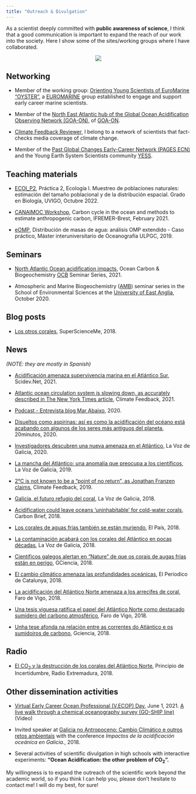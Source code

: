 ```yaml
---
title: "Outreach & Divulgation"
---
```



As a scientist deeply committed with **public awareness of science**, I think that a good communication is important to expand the reach of our work into the society. Here I show some of the sites/working groups where I have collaborated.

<p align="center">
![ ](MarcosFontela_filmisnotdead.jpeg)
</p>

## Networking

* Member of the working group: [Orienting Young Scientists of EuroMarine "OYSTER"](https://www.euromarinenetwork.eu/OYSTER){target="_blank"}, a
[EUROMARINE](https://www.euromarinenetwork.eu/){target="_blank"} group established to engage and support early career marine scientists. 

* Member of the [North East Atlantic hub of the Global Ocean Acidification Observing Network (GOA-ON)](https://www.pml.ac.uk/Research/Projects/North_East_Atlantic_hub_of_the_Global_Ocean_Acidif){target="_blank"}, of [GOA-ON](http://www.goa-on.org/){target="_blank"}.


* [Climate Feedback Reviewer](https://climatefeedback.org/){target="_blank"}, I belong to a network of scientists that fact-checks media coverage of climate change.

* Member of the [Past Global Changes Early-Career Network (PAGES ECN)](http://pastglobalchanges.org/ecn/intro){target="_blank"} and the Young Earth System Scientists community [YESS](https://www.yess-community.org/){target="_blank"}.

## Teaching materials

* [ECOI_P2](app_alumnos.txt){target="_blank"}, Práctica 2, Ecología I. Muestreo de poblaciones naturales: estimación del tamaño poblacional y de la distribución espacial. Grado en Biología, UVIGO, Octubre 2022.

* [CANAIMOC Workshop](CANAIMOC.html){target="_blank"}, Carbon cycle in the ocean and methods to estimate anthropogenic carbon, IFREMER-Brest, February 2021.

* [eOMP](OMP_simplificado.html){target="_blank"}, Distribución de masas de agua: análisis OMP extendido - Caso práctico, Máster interuniversitario de Oceanografía ULPGC, 2019.


## Seminars

* [North Atlantic Ocean acidification impacts](https://youtu.be/LzdHTnkhzw8?t=2022){target="_blank"}, Ocean Carbon & Biogeochemistry [OCB](https://www.us-ocb.org/) Seminar Series, 2021.

* Atmospheric and Marine Biogeochemistry ([AMB](https://twitter.com/ueaenvamb)) seminar series in the School of Environmental Sciences at the [University of East Anglia](https://www.uea.ac.uk/), October 2020.


## Blog posts

* [Los otros corales](https://superscienceme.wordpress.com/2018/04/05/otros-corales/){target="_blank"}, SuperScienceMe, 2018.



## News 

*(NOTE: they are mostly in Spanish)*

* [Acidificación amenaza supervivencia marina en el Atlántico Sur](https://www.scidev.net/america-latina/news/acidificacion-amenaza-supervivencia-marina-en-el-atlantico-sur/){target="_blank"}, Scidev.Net, 2021.

* [Atlantic ocean circulation system is slowing down, as accurately described in The New York Times article](https://climatefeedback.org/evaluation/atlantic-ocean-circulation-system-is-slowing-down-as-accurately-described-in-the-new-york-times-article/){target="_blank"}, Climate Feedback, 2021.

* [Podcast - Entrevista blog Mar Abaixo](https://marabaixo.gal/podcast-entrevista-marcos-fontela/){target="_blank"}, 2020.

* [Disueltos como aspirinas: así es como la acidificación del océano está acabando con algunos de los seres más antiguos del planeta](https://www.20minutos.es/noticia/4387313/0/cambio-climatico-corales-profundidades-acidificacion-oceano/){target="_blank"}, 20minutos, 2020.

* [Investigadores descubren una nueva amenaza en el Atlántico](https://www.lavozdegalicia.es/noticia/sociedad/2020/09/09/investigadoresdescubren-nueva-amenaza-atlantico/00031599660610531517284.htm){target="_blank"}, La Voz de Galicia, 2020.

* [La mancha del Atlántico: una anomalía que preocupa a los científicos](https://www.lavozdegalicia.es/noticia/sociedad/2019/08/23/mancha-atlantico-anomalia-preocupa-cientificos/00031566555906635538536.htm){target="_blank"}, La Voz de Galicia, 2019.

* [2°C is not known to be a “point of no return”, as Jonathan Franzen claims](https://climatefeedback.org/claimreview/2c-not-known-point-of-no-return-as-jonathan-franzen-claims-new-yorker/){target="_blank"}, Climate Feedback, 2019.

* [Galicia, el futuro refugio del coral](https://www.lavozdegalicia.es/noticia/biodiversa/2018/08/10/galicia-futuro-refugio-coral/0003_201808H10P55991.htm){target="_blank"}, La Voz de Galicia, 2018.

* [Acidification could leave oceans ‘uninhabitable’ for cold-water corals](https://www.carbonbrief.org/acidification-could-leave-oceans-uninhabitable-cold-water-corals){target="_blank"}, Carbon Brief, 2018.

* [Los corales de aguas frías también se están muriendo](https://elpais.com/elpais/2018/02/12/ciencia/1518425669_495853.html){target="_blank"}, El País, 2018.

* [La contaminación acabará con los corales del Atlántico en pocas décadas](https://www.lavozdegalicia.es/noticia/vigo/vigo/2018/02/27/contaminacion-acabara-corales-atlantico-pocas-decadas/0003_201802V27C3991.htm){target="_blank"}, La Voz de Galicia, 2018.

* [Científicos galegos alertan en “Nature” de que os corais de augas frías están en perigo](http://www.gciencia.com/mar/corais-augas-frias-nature/){target="_blank"}, GCiencia, 2018.

* [El cambio climático amenaza las profundidades oceánicas](https://www.elperiodico.com/es/medio-ambiente/20180212/cambio-climatico-profundidades-oceanicas-6619851){target="_blank"}, El Periodico de Catalunya, 2018.

* [La acidificación del Atlántico Norte amenaza a los arrecifes de coral](https://www.farodevigo.es/sociedad/2018/03/03/estudio-participacion-vigues-muestra-acidificacion/1848277.html), Faro de Vigo, 2018.

* [Una tesis viguesa ratifica el papel del Atlántico Norte como destacado sumidero del carbono atmosférico](https://www.farodevigo.es/gran-vigo/2018/05/22/tesis-viguesa-ratifica-papel-atlantico/1896351.html){target="_blank"}, Faro de Vigo, 2018.

* [Unha tese afonda na relación entre as correntes do Atlántico e os sumidoiros de carbono](http://www.gciencia.com/mar/tese-atlantico-carbono/){target="_blank"}, Gciencia, 2018.


## Radio

* [El CO<sub>2</sub> y la destrucción de los corales del Atlántico Norte](http://www.canalextremadura.es/alacarta/radio/audios/principio-de-incertidumbre-el-co2-y-la-destruccion-de-los-corales-del){target="_blank"}, Principio de Incertidumbre, Radio Extremadura, 2018.


## Other dissemination activities

* [Virtual Early Career Ocean Professional (V.ECOP) Day](https://vecop.vfairs.com/){target="_blank"}, June 1, 2021. [A live walk through a chemical oceanography survey (GO-SHIP line)](https://www.youtube.com/watch?v=f3XQTaW3CZk){target="_blank"}(Video)

* Invited speaker at [Galicia no Antropoceno: Cambio Climático e outros retos ambientais](http://www.iim.csic.es/index.php/event/galego-ciclo-galicia-no-antropoceno-cambio-climatico-e-outros-retos-ambientais/){target="_blank"} with the conference *Impactos de la acidificación oceánica en Galicia.*, 2018.

* Several activities of scientific divulgation in high schools with interactive experiments: **"Ocean Acidification: the other problem of CO<sub>2</sub>".**


My willingness is to expand the outreach of the scientific work beyond the academic world, so if you think I can help you, please don't hesitate to contact me! I will do my best, for sure!